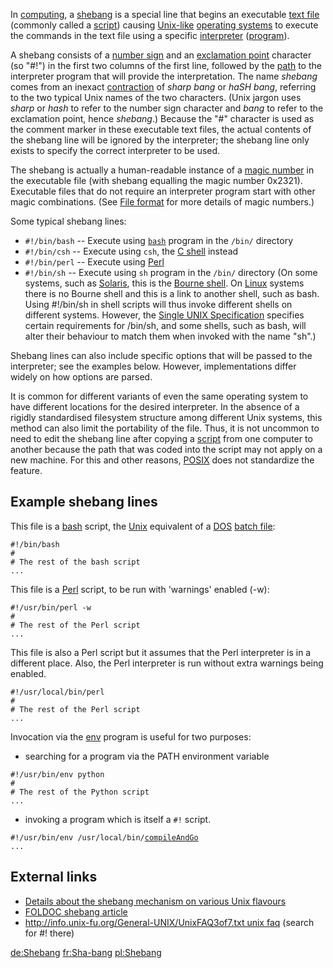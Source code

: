 In [[computing]], a [[shebang]] is a special line that begins an executable [[text file]] (commonly called a [[script (computer programming)|script]]) causing [[Unix-like]] [[operating system]]s to execute the commands in the text file using a specific [[interpreter (computer software)|interpreter]] ([[computer program|program]]).

A shebang consists of a [[number sign]] and an [[exclamation point]] character (so "#!") in the first two columns of the first line, followed by the [[Path (computing)|path]] to the interpreter program that will provide the interpretation. The name ''shebang'' comes from an inexact [[contraction (linguistics)|contraction]] of ''sharp bang'' or ''haSH bang'', referring to the two typical Unix names of the two characters. (Unix jargon uses ''sharp'' or ''hash'' to refer to the number sign character and ''bang'' to refer to the exclamation point, hence ''shebang''.) Because the "#" character is used as the comment marker in these executable text files, the actual contents of the shebang line will be ignored by the interpreter; the shebang line only exists to specify the correct interpreter to be used.

The shebang is actually a human-readable instance of a [[Magic number (programming)#Magic numbers in files|magic number]] in the executable file (with shebang equalling the magic number 0x2321). Executable files that do not require an interpreter program start with other magic combinations. (See [[File format]] for more details of magic numbers.)

Some typical shebang lines:
* <code>#!/bin/bash</code> -- Execute using <code>[[bash]]</code> program in the <code>/bin/</code> directory
* <code>#!/bin/csh</code> -- Execute using <code>csh</code>, the [[C shell]] instead
* <code>#!/bin/perl</code> -- Execute using [[Perl]]
* <code>#!/bin/sh</code> -- Execute using <code>sh</code> program in the <code>/bin/</code> directory (On some systems, such as [[Solaris Operating Environment|Solaris]], this is the [[Bourne shell]]. On [[Linux]] systems there is no Bourne shell and this is a link to another shell, such as bash.  Using #!/bin/sh in shell scripts will thus invoke different shells on different systems.  However, the [[Single UNIX Specification]] specifies certain requirements for /bin/sh, and some shells, such as bash, will alter their behaviour to match them when invoked with the name "sh".)

Shebang lines can also include specific options that will be passed to the interpreter; see the examples below.  However, implementations differ widely on how options are parsed.

It is common for different variants of even the same operating system to have different locations for the desired interpreter. In the absence of a rigidly standardised filesystem structure among different Unix systems, this method can also limit the portability of the file. Thus, it is not uncommon to need to edit the shebang line after copying a [[script (computer programming)|script]] from one computer to another because the path that was coded into the script may not apply on a new machine.  For this and other reasons, [[POSIX]] does not standardize the feature.

== Example shebang lines ==
This file is a [[bash]] script, the [[Unix]] equivalent of a [[DOS]] [[batch file]]:

 #!/bin/bash
 #
 # The rest of the bash script
 ...


This file is a [[Perl]] script, to be run with 'warnings' enabled (-w):

 #!/usr/bin/perl -w
 #
 # The rest of the Perl script
 ...


This file is also a Perl script but it assumes that the Perl interpreter is in a different place.
Also, the Perl interpreter is run without extra warnings being enabled.

 #!/usr/local/bin/perl
 #
 # The rest of the Perl script
 ...

<div id="env">
Invocation via the [[env]] program is useful for two purposes:
*searching for a program via the PATH environment variable

 #!/usr/bin/env python
 #
 # The rest of the Python script
 ...

*invoking a program which is itself a <code>#!</code> script.

 #!/usr/bin/env /usr/local/bin/[http://Yost.com/computers/compileAndGo compileAndGo]
 ...

</div>

==External links==
*[http://homepages.cwi.nl/~aeb/std/shebang/ Details about the shebang mechanism on various Unix flavours]
*[[FOLDOC:shebang|FOLDOC shebang article]]
*[[http://info.unix-fu.org/General-UNIX/UnixFAQ3of7.txt unix faq]] (search for #! there)

[[de:Shebang]]
[[fr:Sha-bang]]
[[pl:Shebang]]